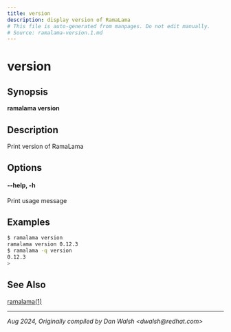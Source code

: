 ```yaml
---
title: version
description: display version of RamaLama
# This file is auto-generated from manpages. Do not edit manually.
# Source: ramalama-version.1.md
---
```


# version

## Synopsis
**ramalama version**

## Description
Print version of RamaLama

## Options

#### **--help**, **-h**
Print usage message

## Examples

```bash
$ ramalama version
ramalama version 0.12.3
$ ramalama -q version
0.12.3
>
```
## See Also
[ramalama(1)](/docs/commands/ramalama/)

---

*Aug 2024, Originally compiled by Dan Walsh &lt;dwalsh&#64;redhat.com&gt;*